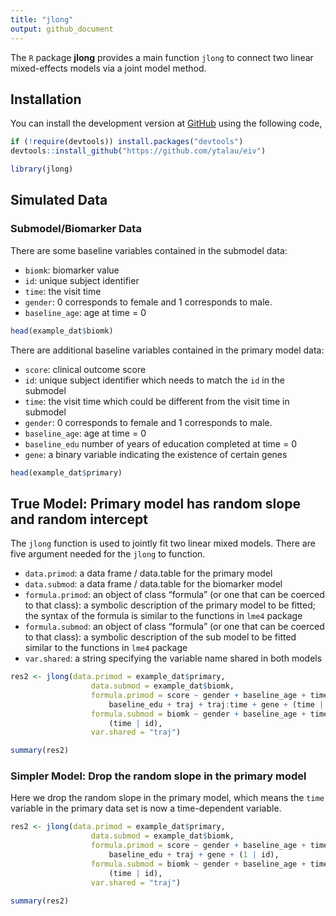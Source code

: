 ```yaml
---
title: "jlong"
output: github_document
---
```


The `R` package **jlong** provides a main function `jlong` to connect two 
    linear mixed-effects models via a joint model method.
    
## Installation

You can install the development version at [GitHub][github-url] using
the following code,

```R
if (!require(devtools)) install.packages("devtools")
devtools::install_github("https://github.com/ytalau/eiv")
```

```r
library(jlong)
```


## Simulated Data

### Submodel/Biomarker Data

There are some baseline variables contained in the submodel data:

- `biomk`: biomarker value
- `id`: unique subject identifier
- `time`: the visit time
- `gender`: 0 corresponds to female and 1 corresponds to male.
- `baseline_age`: age at time = 0



```r
head(example_dat$biomk)
```

There are additional baseline variables contained in the primary model data:

- `score`: clinical outcome score
- `id`: unique subject identifier which needs to match the `id` in the submodel
- `time`: the visit time which could be different from the visit time in submodel
- `gender`: 0 corresponds to female and 1 corresponds to male.
- `baseline_age`: age at time = 0
- `baseline_edu` number of years of education completed at time = 0
- `gene`: a binary variable indicating the existence of certain genes

```r
head(example_dat$primary)
```



## True Model: Primary model has random slope and random intercept

The `jlong` function is used to jointly fit two linear mixed models. 
There are five argument needed for the `jlong` to function.

- `data.primod`: a data frame / data.table for the primary model
- `data.submod`: a data frame / data.table for the biomarker model
- `formula.primod`: an object of class "formula" (or one that can be coerced to that class): a symbolic description of the primary model to be fitted; 
    the syntax of the formula is similar to the functions in `lme4` package
- `formula.submod`: an object of class "formula" (or one that can be coerced to that class): a symbolic description of the sub model to be fitted 
    similar to the functions in `lme4` package
- `var.shared`: a string specifying the variable name shared in both models

```r
res2 <- jlong(data.primod = example_dat$primary,
                  data.submod = example_dat$biomk,
                  formula.primod = score ~ gender + baseline_age + time +
                      baseline_edu + traj + traj:time + gene + (time | id),
                  formula.submod = biomk ~ gender + baseline_age + time +
                      (time | id),
                  var.shared = "traj")

summary(res2)

```


### Simpler Model: Drop the random slope in the primary model

Here we drop the random slope in the primary model, which means the `time` 
variable in the primary data set is now a time-dependent variable.

```r
res2 <- jlong(data.primod = example_dat$primary,
                  data.submod = example_dat$biomk,
                  formula.primod = score ~ gender + baseline_age + time +
                      baseline_edu + traj + gene + (1 | id),
                  formula.submod = biomk ~ gender + baseline_age + time +
                      (time | id),
                  var.shared = "traj")

summary(res2)
```


[github-url]: https://github.com/ytalau/eiv
